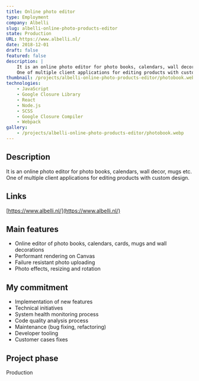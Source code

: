 ```yaml
---
title: Online photo editor
type: Employment
company: Albelli
slug: albelli-online-photo-products-editor
state: Production
URL: https://www.albelli.nl/
date: 2018-12-01
draft: false
featured: false
description: |
    It is an online photo editor for photo books, calendars, wall decor, mugs etc.
    One of multiple client applications for editing products with custom design.
thumbnail: /projects/albelli-online-photo-products-editor/photobook.webp
technologies:
    - JavaScript
    - Google Closure Library
    - React
    - Node.js
    - SCSS
    - Google Closure Compiler
    - Webpack
gallery:
    - /projects/albelli-online-photo-products-editor/photobook.webp
---
```


## Description

It is an online photo editor for photo books, calendars, wall decor, mugs etc. One of multiple client applications for editing products with custom design.

## Links

[https://www.albelli.nl/](https://www.albelli.nl/)

## Main features

- Online editor of photo books, calendars, cards, mugs and wall decorations
- Performant rendering on Canvas
- Failure resistant photo uploading
- Photo effects, resizing and rotation

## My commitment

- Implementation of new features
- Technical initiatives
- System health monitoring process
- Code quality analysis process
- Maintenance (bug fixing, refactoring)
- Developer tooling
- Customer cases fixes

## Project phase

Production
